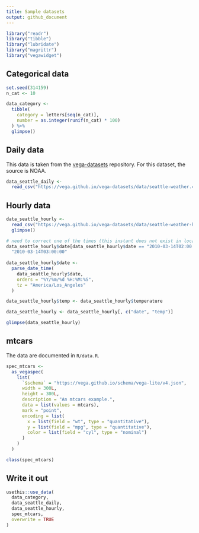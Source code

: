 ```yaml
---
title: Sample datasets
output: github_document
---
```


```r
library("readr")
library("tibble")
library("lubridate")
library("magrittr")
library("vegawidget")
```

## Categorical data

```r
set.seed(314159)
n_cat <- 10

data_category <- 
  tibble(
    category = letters[seq(n_cat)],
    number = as.integer(runif(n_cat) * 100)
  ) %>%
  glimpse()
```

## Daily data

This data is taken from the [vega-datasets](https://github.com/vega/vega/tree/master/docs/data) repository. For this dataset, the source is NOAA.
 
```r
data_seattle_daily <- 
  read_csv("https://vega.github.io/vega-datasets/data/seattle-weather.csv")
```

## Hourly data

```r
data_seattle_hourly <- 
  read_csv("https://vega.github.io/vega-datasets/data/seattle-weather-hourly-normals.csv") %>%
  glimpse()

# need to correct one of the times (this instant does not exist in local time)
data_seattle_hourly$date[data_seattle_hourly$date == "2010-03-14T02:00:00"] <-
  "2010-03-14T03:00:00"
  
data_seattle_hourly$date <- 
  parse_date_time(
    data_seattle_hourly$date, 
    orders = "%Y/%m/%d %H:%M:%S",
    tz = "America/Los_Angeles"
  )  

data_seattle_hourly$temp <- data_seattle_hourly$temperature

data_seattle_hourly <- data_seattle_hourly[, c("date", "temp")]
```


```r
glimpse(data_seattle_hourly)
```

## mtcars

The data are documented in `R/data.R`.

```r
spec_mtcars <-
  as_vegaspec(
    list(
      `$schema` = "https://vega.github.io/schema/vega-lite/v4.json",
      width = 300L,
      height = 300L,
      description = "An mtcars example.",
      data = list(values = mtcars),
      mark = "point",
      encoding = list(
        x = list(field = "wt", type = "quantitative"),
        y = list(field = "mpg", type = "quantitative"),
        color = list(field = "cyl", type = "nominal")
      )
    )     
  )

class(spec_mtcars)
```

## Write it out

```r
usethis::use_data(
  data_category,
  data_seattle_daily,
  data_seattle_hourly,
  spec_mtcars,
  overwrite = TRUE  
)
```



